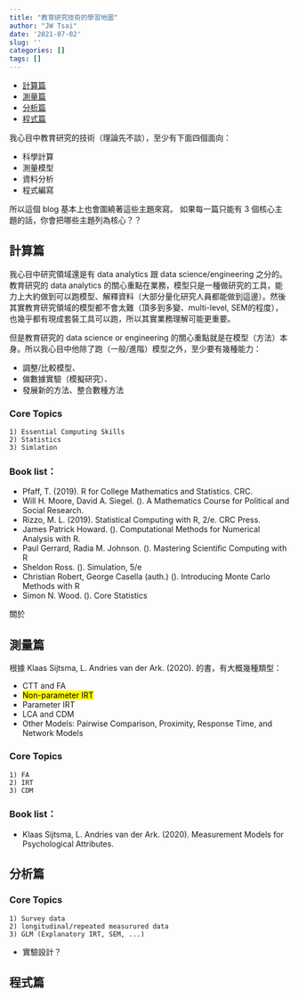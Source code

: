 ```yaml
---
title: "教育研究技術的學習地圖"
author: "JW Tsai"
date: '2021-07-02'
slug: ''
categories: []
tags: []
---
```


- [計算篇]
- [測量篇]
- [分析篇]
- [程式篇]

我心目中教育研究的技術（理論先不談），至少有下面四個面向：

- 科學計算
- 測量模型
- 資料分析
- 程式編寫

所以這個 blog 基本上也會圍繞著這些主題來寫。
如果每一篇只能有 3 個核心主題的話，你會把哪些主題列為核心？？



## 計算篇

我心目中研究領域還是有 data analytics 跟 data science/engineering 之分的。教育研究的 data analytics 的關心重點在業務，模型只是一種做研究的工具，能力上大約做到可以跑模型、解釋資料（大部分量化研究人員都能做到這邊）。然後其實教育研究領域的模型都不會太難（頂多到多變、multi-level, SEM的程度），也幾乎都有現成套裝工具可以跑，所以其實業務理解可能更重要。

但是教育研究的 data science or engineering 的關心重點就是在模型（方法）本身。所以我心目中他除了跑（一般/進階）模型之外，至少要有幾種能力：

- 調整/比較模型、
- 做數據實驗（模擬研究）、
- 發展新的方法、整合數種方法

### Core Topics
```
1) Essential Computing Skills
2) Statistics
3) Simlation
```

### Book list：

- Pfaff, T. (2019). R for College Mathematics and Statistics. CRC.
- Will H. Moore, David A. Siegel. (). A Mathematics Course for Political and Social Research.
- Rizzo, M. L. (2019). Statistical Computing with R, 2/e. CRC Press.
- James Patrick Howard. (). Computational Methods for Numerical Analysis with R.
- Paul Gerrard, Radia M. Johnson. (). Mastering Scientific Computing with R 
- Sheldon Ross. (). Simulation, 5/e
- Christian Robert, George Casella (auth.) (). Introducing Monte Carlo Methods with R
- Simon N. Wood. (). Core Statistics


關於


## 測量篇


根據 Klaas Sijtsma, L. Andries van der Ark. (2020). 的書，有大概幾種類型：

- CTT and FA
- <mark> Non-parameter IRT </mark>
- Parameter IRT
- LCA and CDM
- Other Models: Pairwise Comparison, Proximity, Response Time, and Network Models

### Core Topics
```
1) FA
2) IRT
3) CDM
```

### Book list：

- Klaas Sijtsma, L. Andries van der Ark. (2020). Measurement Models for Psychological Attributes.


## 分析篇


### Core Topics

```
1) Survey data
2) longitudinal/repeated measurured data
3) GLM (Explanatory IRT, SEM, ...)
```
- 實驗設計？


## 程式篇









